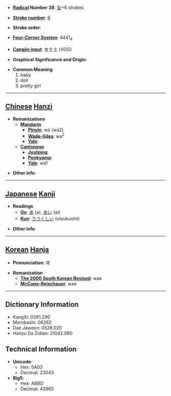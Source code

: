 * '''[[Wiktionary:Chinese radical index| Radical]] Number 38''': [[Wiktionary:Chinese radical index 女|女]]+6 strokes

* '''[[Wiktionary:Chinese total strokes index|Stroke number]]''': [[Wiktionary:Chinese total strokes index 9|9]]

* '''Stroke order''': 

* '''[[Wiktionary:Chinese four corner index|Four-Corner System]]''': 4441<sub>4</sub>

* '''[[Wiktionary:Chinese Cangjie index|Cangjie input]]''': 女土土 (VGG)

* '''Graphical Significance and Origin''': 

* '''Common Meaning'''
*#baby
*# doll
*# pretty girl


----

== [[Chinese]] [[Hanzi]] ==

* '''Romanizations'''
** '''[[Mandarin]]'''
*** '''[[Pinyin]]''': wá (wa2)
*** '''[[Wade-Giles]]''': wa<sup>2</sup>
*** '''[[Yale]]''': 
** '''[[Cantonese]]'''
*** '''[[Jyutping]]''':
*** '''[[Penkyamp]]''': 
*** '''[[Yale]]''': wa1

* '''Other info''': 

----

== [[Japanese]] [[Kanji]] ==

* '''Readings'''
** '''[[On]]''': [[あ]] (a), [[あい]] (ai)
** '''[[Kun]]''': [[うつくしい]] (utsukushii)

* '''Other info''':  

----

== [[Korean]] [[Hanja]] ==

* '''Pronunciation''': 왜

* '''Romanization'''
** '''[[The 2000 South Korean Revised Romanization|The 2000 South Korean Revised]]''': wae
** '''[[McCune-Reischauer]]''': wae

----

== Dictionary Information ==

* KangXi: 0261.290
* Morobashi: 06262
* Dae Jaweon: 0528.020
* Hanyu Da Zidian: 21042.060

== Technical Information ==

* '''Unicode''':
** Hex: 5A03
** Decimal: 23043
* '''Big5''':
** Hex: ABBD
** Decimal: 43965
